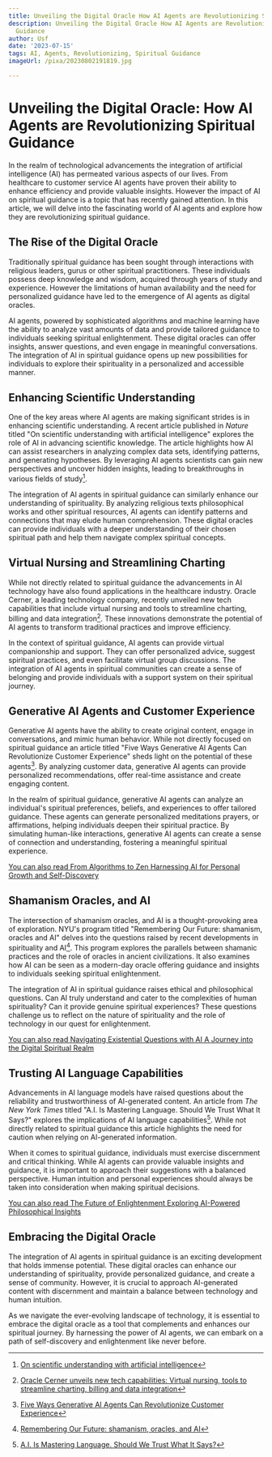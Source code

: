 ```yaml
---
title: Unveiling the Digital Oracle How AI Agents are Revolutionizing Spiritual Guidance
description: Unveiling the Digital Oracle How AI Agents are Revolutionizing Spiritual
  Guidance
author: Usf
date: '2023-07-15'
tags: AI, Agents, Revolutionizing, Spiritual Guidance
imageUrl: /pixa/20230802191819.jpg

---
```

# Unveiling the Digital Oracle: How AI Agents are Revolutionizing Spiritual Guidance

In the realm of technological advancements the integration of  artificial intelligence (AI) has permeated various aspects  of  our lives. From healthcare  to customer  service AI agents have proven their ability to enhance efficiency and provide valuable insights. However the impact of AI on spiritual guidance  is a topic that has recently  gained attention. In this article, we will delve into the fascinating world of AI agents and explore how they are revolutionizing spiritual guidance.

## The Rise of the  Digital Oracle

Traditionally spiritual guidance has  been sought through interactions  with religious leaders, gurus or  other spiritual practitioners. These individuals possess deep knowledge and wisdom, acquired through years  of study and experience. However the limitations of human availability and the need for  personalized guidance have led to the emergence of AI agents as digital oracles.

AI agents, powered  by sophisticated algorithms and machine learning have the ability to analyze vast amounts of data and provide tailored guidance to individuals seeking spiritual enlightenment. These digital  oracles  can offer insights, answer questions, and even engage in meaningful conversations. The integration  of AI in spiritual guidance opens up new possibilities for individuals to explore their  spirituality  in a personalized and accessible manner.

## Enhancing Scientific Understanding

One of the key areas where AI agents are  making significant strides is in enhancing scientific understanding. A recent article published in *Nature* titled "On scientific understanding with artificial intelligence" explores  the role of AI in advancing scientific knowledge. The article highlights how AI can assist researchers in analyzing complex data sets, identifying patterns, and  generating hypotheses. By leveraging AI agents scientists can gain new perspectives and uncover hidden insights, leading to breakthroughs in various fields of study[^1].

The integration of AI agents in spiritual guidance can similarly enhance our  understanding of spirituality. By analyzing religious  texts philosophical works  and other spiritual resources, AI agents can identify patterns and connections that may elude human comprehension. These digital oracles  can provide individuals with a deeper understanding of  their chosen spiritual path and  help them  navigate complex spiritual concepts.

## Virtual Nursing  and Streamlining Charting

While not  directly related to spiritual guidance the  advancements in AI technology have also found applications  in the healthcare industry. Oracle Cerner, a leading technology  company, recently unveiled new tech capabilities that  include virtual nursing and tools to  streamline charting, billing and data integration[^2].  These innovations  demonstrate the potential of AI agents  to transform  traditional practices and improve efficiency.

In the context  of spiritual guidance, AI agents can provide virtual companionship and support. They can offer personalized advice, suggest spiritual practices, and even facilitate virtual group discussions. The integration of AI agents in spiritual communities can create a sense of belonging and provide individuals with a  support system on their spiritual journey.

## Generative AI Agents and Customer Experience

Generative AI agents have the ability to create original content, engage in conversations, and mimic human behavior. While not directly focused on spiritual guidance an article titled "Five Ways Generative  AI Agents Can Revolutionize Customer Experience" sheds light on the potential  of these agents[^3]. By analyzing customer data, generative AI agents can provide personalized recommendations, offer real-time assistance  and create engaging content.

In the realm of spiritual guidance, generative AI agents can analyze an individual's spiritual preferences, beliefs, and experiences to offer tailored guidance.  These  agents can generate personalized meditations prayers, or  affirmations,  helping individuals  deepen their spiritual practice. By simulating  human-like interactions, generative AI agents can create a  sense of connection and understanding, fostering a meaningful spiritual experience.

[You can also read From Algorithms to Zen Harnessing AI for Personal Growth and Self-Discovery](From%20Algorithms%20to%20Zen%20Harnessing%20AI%20for%20Personal%20Growth%20and%20Self-Discovery)


## Shamanism Oracles,  and  AI

The intersection  of shamanism oracles, and AI is a  thought-provoking area of exploration. NYU's program titled  "Remembering Our Future: shamanism, oracles and AI" delves into the questions raised by recent  developments in spirituality and AI[^4]. This program explores the parallels between shamanic practices and the role of oracles  in ancient civilizations. It also examines how AI can be seen  as a modern-day oracle offering guidance  and insights to individuals seeking spiritual enlightenment.

The integration of AI  in spiritual guidance raises ethical and philosophical questions. Can AI truly understand and  cater  to the complexities of human spirituality? Can it provide genuine spiritual experiences? These questions challenge us to reflect on the nature  of spirituality and the role of  technology in our quest for enlightenment.

[You can also read Navigating  Existential Questions with AI A Journey into the Digital Spiritual Realm](Navigating%20Existential%20Questions%20with%20AI%20A%20Journey%20into%20the%20Digital%20Spiritual%20Realm)


## Trusting  AI  Language Capabilities

Advancements in AI language models have raised questions about the reliability and trustworthiness of AI-generated  content. An article  from *The New York  Times* titled "A.I. Is Mastering Language. Should We  Trust What It Says?" explores  the implications of AI language capabilities[^5]. While not directly related to  spiritual guidance this article highlights the need for caution when relying on AI-generated information.

When it comes to spiritual guidance, individuals must exercise discernment and critical thinking. While  AI agents  can provide valuable insights and  guidance, it is important to approach their suggestions with a balanced perspective.  Human intuition and personal experiences should always be taken into consideration when making spiritual decisions.

[You can also read The Future of Enlightenment Exploring AI-Powered Philosophical Insights](The%20Future%20of%20Enlightenment%20Exploring%20AI-Powered%20Philosophical%20Insights)


##  Embracing the Digital Oracle

The integration of AI  agents in spiritual guidance is  an exciting development  that holds immense potential. These digital oracles can enhance our understanding of  spirituality, provide  personalized guidance, and  create a sense of community. However, it is crucial to approach AI-generated  content with discernment and maintain a balance between technology and  human intuition.

As  we navigate  the ever-evolving landscape of technology, it is  essential to embrace the digital oracle as  a tool that complements and enhances  our spiritual journey. By  harnessing  the power of AI agents,  we can embark on a path of self-discovery and enlightenment like never before.

[^1]: [On scientific understanding with artificial intelligence](https://www.nature.com/articles/s42254-022-00518-3)
[^2]:  [Oracle Cerner unveils new tech capabilities: Virtual nursing, tools to streamline charting, billing and data integration](https://www.fiercehealthcare.com/health-tech/oracle-health-unveils-new-tech-capabilities-virtual-nursing-tools-streamline-charting)
[^3]: [Five Ways Generative AI Agents Can  Revolutionize Customer Experience](https://medium.com/@ronnyh/the-future-of-customer-service-with-generative-ai-agents-a38f8956965a?source=tag_page---------5-84--------------------b3979b1b_ffde_440f_9832_21f66e5e1473-------17)
[^4]: [Remembering Our Future: shamanism, oracles, and  AI](https://ica.shanghai.nyu.edu/program/remembering-our-future-shamanism-oracles-and-ai/)
[^5]: [A.I. Is Mastering Language. Should  We Trust What It Says?](https://www.nytimes.com/2022/04/15/magazine/ai-language.html)